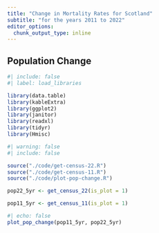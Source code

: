 ```yaml
---
title: "Change in Mortality Rates for Scotland"
subtitle: "for the years 2011 to 2022"
editor_options: 
  chunk_output_type: inline
---
```


## Population Change {#Pop-Change} 

```r
#| include: false
#| label: load_libraries

library(data.table)
library(kableExtra)
library(ggplot2)
library(janitor)
library(readxl)
library(tidyr)
library(Hmisc)
```


```r
#| warning: false
#| include: false

source("./code/get-census-22.R")
source("./code/get-census-11.R")
source("./code/plot-pop-change.R")

pop22_5yr <- get_census_22(is_plot = 1)

pop11_5yr <- get_census_11(is_plot = 1)

```

```r
#| echo: false
plot_pop_change(pop11_5yr, pop22_5yr)
```





